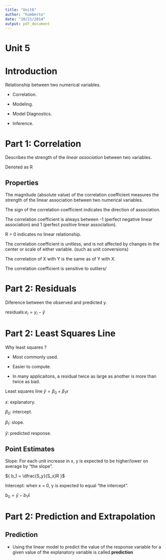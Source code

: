 ```yaml
---
title: "Unit6"
author: "humberto"
date: "10/21/2014"
output: pdf_document
---
```

# Unit 5 

# Introduction

Relationship between two numerical variables.

  * Correlation.
  
  * Modeling.
  
  * Model Diagnostics.
  
  * Inference.
  
# Part 1: Correlation

Describes the strength of the *linear association* between two variables. 

Denoted as R

## Properties

The magnitude (absolute value) of the correlation coefficient measures the strength of the linear association between two numerical variables.

The sign of the correlation coefficient indicates the direction of association.

The correlation coefficient is always between -1 (perfect negative linear association) and 1 (perfect positive linear association).

R = 0 indicates no linear relationship.

The correlation coefficient is unitless, and is not affected by changes in the center or scale of either variable. (such as unit conversions)

The correlation of X with Y is the same as of Y with X.

The correlation coefficient is sensitive to outliers/

# Part 2: Residuals

Diference between the observed and predicted y.

residuals:${ e_i = y_i - \hat{y} }$

# Part 2: Least Squares Line

Why least squares ?

  * Most commonly used.
  
  * Easier to compute.
  
  * In many applicaitons, a residual twice as large as another is more than twice as bad.
  
  
  Least squares line ${ \hat{y} = \beta_0 + \beta_1x}$
  
  ${ x }$: explanatory.
  
  ${ \beta_0 }$: intercept.
  
  ${ \beta_1 }$: slope.

  ${ \hat{y} }$: predicted response.
  
## Point Estimates

  Slope: For each unit increase in x, y is expected to be higher/lower on average by "the slope".

  ${ b_1 = \dfrac{S_y}{S_x}R  }$
  
  Intercept: when x = 0, y is expected to equal "the intercept".
  
  ${ b_0 = \bar{y} - b_1\bar{x} }$ 

# Part 2: Prediction and Extrapolation


## Prediction

  - Using the linear model to predict the value of the response variable for a given value of the explanatory variable is called **prediction**
  
  
